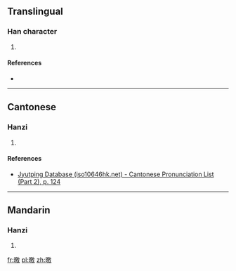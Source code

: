 ==Translingual==

===Han character===
{{Han char|rn=72|rad=日|as=13|sn=17|four=68040|canj=AHSK|ids=⿰日敫}}

# {{defn|Han|sort=日13}}

====References====
* {{Han ref|kx=0500.320|dkj=14200|dj=0870.230|hdz=21538.140|uh=66D2|ud=26322|bh=ECF2|bd=60658}}

----

==Cantonese==

===Hanzi===
{{yue-hanzi|jyut=[[giu2]]|y=giu2}}

# {{defn|lang=yue|sort=日13}}

====References====
* [http://www.iso10646hk.net/jp/document/download.jsp Jyutping Database (iso10646hk.net) - Cantonese Pronunciation List (Part 2), p. 124]

----

==Mandarin==

===Hanzi===
{{cmn-hanzi|pin=[[jiǎo]] ([[jiao3]])|wg=chiao<sup>3</sup>}}

# {{defn|lang=cmn|sort=日13}}

[[fr:曒]]
[[pl:曒]]
[[zh:曒]]